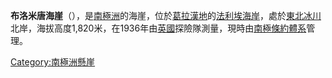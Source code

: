 {{Coord|68|3|S|66|40|W|source:GNIS|display=title}}

'''布洛米唐海崖'''（{{lang-en|Blow-me-down Bluff}}），是[[南極洲|南極洲]]的海崖，位於[[葛拉漢地|葛拉漢地]]的[[法利埃海岸|法利埃海岸]]，處於[[東北冰川|東北冰川]]北岸，海拔高度1,820米，在1936年由[[英國|英國]]探險隊測量，現時由[[南極條約體系|南極條約體系]]管理。

{{DEFAULTSORT:Blow-me-down Bluff}}
[[Category:南極洲懸崖|Category:南極洲懸崖]]


{{FallièresCoast-geo-stub}}